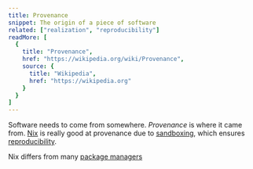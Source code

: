 ```yaml
---
title: Provenance
snippet: The origin of a piece of software
related: ["realization", "reproducibility"]
readMore: [
  {
    title: "Provenance",
    href: "https://wikipedia.org/wiki/Provenance",
    source: {
      title: "Wikipedia",
      href: "https://wikipedia.org"
    }
  }
]
---
```


Software needs to come from somewhere.
*Provenance* is where it came from.
[Nix] is really good at provenance due to [sandboxing], which ensures [reproducibility].

Nix differs from many [package managers][pkg]

[nix]: /concepts/nix
[pkg]: /concepts/package-management
[reproducibility]: /concepts/reproducibility
[sandboxing]: /concepts/sandboxing
